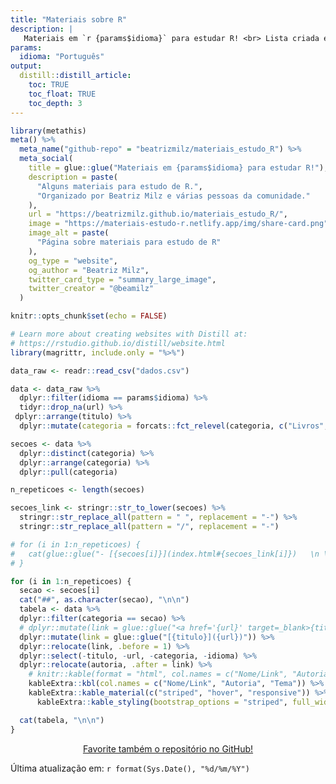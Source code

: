 ```yaml
---
title: "Materiais sobre R"
description: |
   Materiais em `r {params$idioma}` para estudar R! <br> Lista criada em agosto de 2018, e organizada por [Beatriz Milz](https://beatrizmilz.com/about.html) e [várias pessoas da comunidade](https://materiais-estudo-r.netlify.app/contrib.html). <br> Ilustração por [Allison Horst](https://github.com/allisonhorst/stats-illustrations)!
params:
  idioma: "Português"
output:
  distill::distill_article:
    toc: TRUE
    toc_float: TRUE
    toc_depth: 3
---
```


```r
library(metathis)
meta() %>%
  meta_name("github-repo" = "beatrizmilz/materiais_estudo_R") %>% 
  meta_social(
    title = glue::glue("Materiais em {params$idioma} para estudar R!"),
    description = paste(
      "Alguns materiais para estudo de R.",
      "Organizado por Beatriz Milz e várias pessoas da comunidade."
    ),
    url = "https://beatrizmilz.github.io/materiais_estudo_R/",
    image = "https://materiais-estudo-r.netlify.app/img/share-card.png",
    image_alt = paste(
      "Página sobre materiais para estudo de R"
    ),
    og_type = "website",
    og_author = "Beatriz Milz",
    twitter_card_type = "summary_large_image",
    twitter_creator = "@beamilz"
  )

```


```r
knitr::opts_chunk$set(echo = FALSE)

# Learn more about creating websites with Distill at:
# https://rstudio.github.io/distill/website.html
library(magrittr, include.only = "%>%")
```

```r
data_raw <- readr::read_csv("dados.csv")

data <- data_raw %>% 
  dplyr::filter(idioma == params$idioma) %>% 
  tidyr::drop_na(url) %>% 
 dplyr::arrange(titulo) %>% 
  dplyr::mutate(categoria = forcats::fct_relevel(categoria, c("Livros", "Eventos", "Pacotes da comunidade", "Tutoriais", "Apresentações")))
```


```r
secoes <- data %>% 
  dplyr::distinct(categoria) %>% 
  dplyr::arrange(categoria) %>% 
  dplyr::pull(categoria)

n_repeticoes <- length(secoes)

secoes_link <- stringr::str_to_lower(secoes) %>% 
  stringr::str_replace_all(pattern = " ", replacement = "-") %>% 
  stringr::str_replace_all(pattern = "/", replacement = "-")

# for (i in 1:n_repeticoes) {
#   cat(glue::glue("- [{secoes[i]}](index.html#{secoes_link[i]})   \n \n"))
# }
```

```r
for (i in 1:n_repeticoes) {
  secao <- secoes[i]
  cat("##", as.character(secao), "\n\n")
  tabela <- data %>% 
  dplyr::filter(categoria == secao) %>% 
  # dplyr::mutate(link = glue::glue("<a href='{url}' target=_blank>{titulo}</a>")) %>% 
  dplyr::mutate(link = glue::glue("[{titulo}]({url})")) %>% 
  dplyr::relocate(link, .before = 1) %>% 
  dplyr::select(-titulo, -url, -categoria, -idioma) %>% 
  dplyr::relocate(autoria, .after = link) %>% 
    # knitr::kable(format = "html", col.names = c("Nome/Link", "Autoria", "Tema"))  %>%
    kableExtra::kbl(col.names = c("Nome/Link", "Autoria", "Tema")) %>% 
    kableExtra::kable_material(c("striped", "hover", "responsive")) %>% 
      kableExtra::kable_styling(bootstrap_options = "striped", full_width = TRUE)

  cat(tabela, "\n\n")
}
```


<center>
<!-- Place this tag where you want the button to render. -->
<!-- Place this tag where you want the button to render. -->
<a class="github-button" href="https://github.com/beatrizmilz/materiais_estudo_R" data-icon="octicon-star" data-size="large" data-show-count="true" aria-label="Star beatrizmilz/materiais_estudo_R on GitHub">Favorite também o repositório no GitHub!</a>
</center>


Última atualização em: `r format(Sys.Date(), "%d/%m/%Y")`


<!-- Place this tag in your head or just before your close body tag. -->
<script async defer src="https://buttons.github.io/buttons.js"></script>
